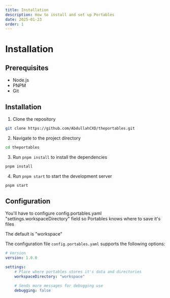 ```yaml
---
title: Installation
description: How to install and set up Portables
date: 2025-01-23
order: 1
---
```


# Installation

## Prerequisites

- Node.js
- PNPM
- Git

## Installation

1. Clone the repository
```bash
git clone https://github.com/AbdullahCXD/theportables.git
```
2. Navigate to the project directory
```bash
cd theportables
```
3. Run `pnpm install` to install the dependencies
```bash
pnpm install
```
4. Run `pnpm start` to start the development server
```bash
pnpm start
```

## Configuration

<InfoBox type="warning" title="Important Notice" expandable>
  You'll have to configure config.portables.yaml "settings.workspaceDirectory" field so Portables knows where to save it's files

  The default is "workspace"
</InfoBox>

The configuration file `config.portables.yaml` supports the following options:
```yaml
# Version
version: 1.0.0

settings:
    # Place where portables stores it's data and directories
    workspaceDirectory: "workspace"

    # Sends more messages for debugging use
    debugging: false
```
